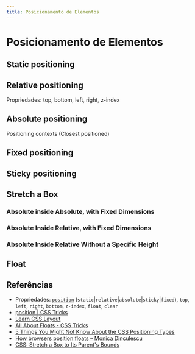 ```yaml
---
title: Posicionamento de Elementos
---
```



# Posicionamento de Elementos

## Static positioning

<CodeHtmlCssPreview code="/codes/css/position/position-static" />

## Relative positioning

<CodeHtmlCssPreview code="/codes/css/position/position-relative" />

Propriedades: top, bottom, left, right, z-index

<CodeHtmlCssPreview code="/codes/css/position/z-index" />

## Absolute positioning

<CodeHtmlCssPreview code="/codes/css/position/position-absolute" />

Positioning contexts (Closest positioned)

<CodeHtmlCssPreview code="/codes/css/position/position-static-absolute" />

<CodeHtmlCssPreview code="/codes/css/position/position-relative-absolute" />

<CodeHtmlCssPreview code="/codes/css/position/position-relative-relative-absolute" />

## Fixed positioning

<CodeHtmlCssPreview code="/codes/css/position/position-fixed" height={200} />

## Sticky positioning

<CodeHtmlCssPreview code="/codes/css/position/position-sticky" height={200} />

## Stretch a Box

### Absolute inside Absolute, with Fixed Dimensions

<CodeHtmlCssPreview code="/codes/css/position/fixed-height-static-static" />

### Absolute Inside Relative, with Fixed Dimensions

<CodeHtmlCssPreview code="/codes/css/position/fixed-height-relative-absolute" />

### Absolute Inside Relative Without a Specific Height

<CodeHtmlCssPreview code="/codes/css/position/strech-height-relative-absolute" />

## Float

<CodeHtmlCssPreview code="/codes/css/position/float" />

## Referências

- Propriedades: [`position`](https://developer.mozilla.org/en-US/docs/Web/CSS/position) (`static`\|`relative`\|`absolute`\|`sticky`\|`fixed`), `top`, `left`, `right`, `bottom`, `z-index`, `float`, `clear`
- [position \| CSS Tricks](https://css-tricks.com/almanac/properties/p/position/)
- [Learn CSS Layout](http://learnlayout.com/position.html)
- [All About Floats - CSS Tricks](https://css-tricks.com/all-about-floats/)
- [5 Things You Might Not Know About the CSS Positioning Types](https://scotch.io/bar-talk/5-things-you-might-not-know-about-the-css-positioning-types)
- [How browsers position floats – Monica Dinculescu](https://meowni.ca/posts/float-layout/)
- [CSS: Stretch a Box to Its Parent's Bounds](http://www.devign.me/css-stretch-a-box-to-its-parent-bounds)

